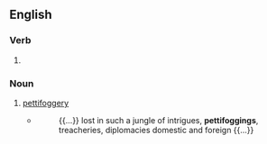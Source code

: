 ==English==

===Verb===
{{head|en|verb form}}

# {{present participle of|en|pettifog|nocat=1}}

===Noun===
{{en-noun}}

# [[pettifoggery]]
#* {{rfdatek|en|Thomas Carlyle}}
#*: {{...}} lost in such a jungle of intrigues, '''pettifoggings''', treacheries, diplomacies domestic and foreign {{...}}